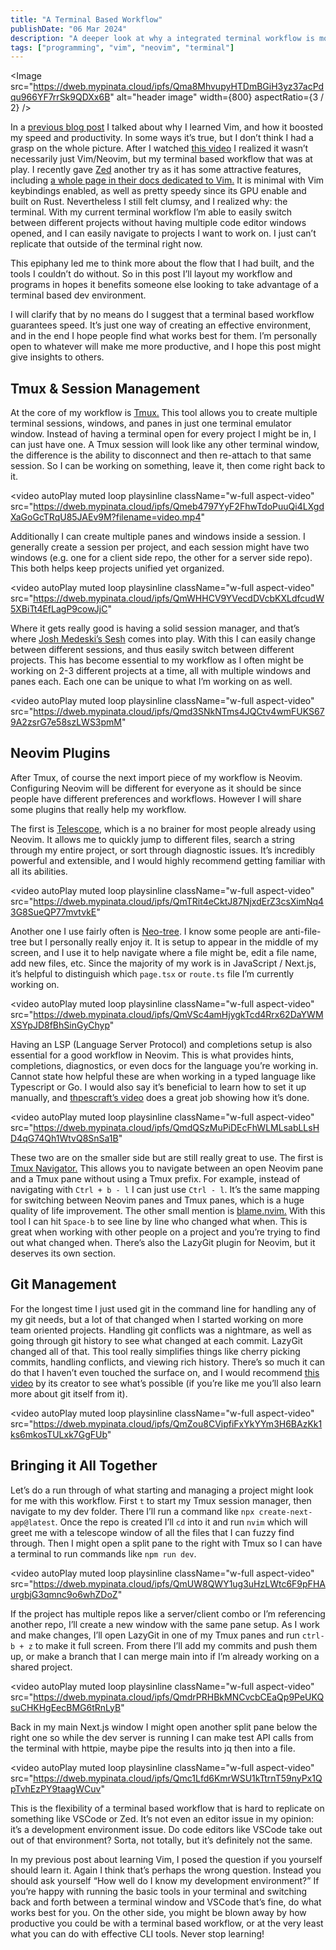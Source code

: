 ```yaml
---
title: "A Terminal Based Workflow"
publishDate: "06 Mar 2024"
description: "A deeper look at why a integrated terminal workflow is more than just using vim"
tags: ["programming", "vim", "neovim", "terminal"]
---
```



<Image
	src="https://dweb.mypinata.cloud/ipfs/Qma8MhvupyHTDmBGiH3yz37acPdqu966YF7rrSk9QDXx6B"
	alt="header image"
	width={800}
	aspectRatio={3 / 2}
/>

In a [previous blog post](https://stevedylan.dev/posts/why-i-learned-vim) I talked about why I learned Vim, and how it boosted my speed and productivity. In some ways it’s true, but I don’t think I had a grasp on the whole picture. After I watched [this video](https://youtu.be/5wy2iLU5fs0?si=uZ2e6_EUFkrk4Vrp) I realized it wasn’t necessarily just Vim/Neovim, but my terminal based workflow that was at play. I recently gave [Zed](https://zed.dev) another try as it has some attractive features, including [a whole page in their docs dedicated to Vim.](https://zed.dev/docs/vim) It is minimal with Vim keybindings enabled, as well as pretty speedy since its GPU enable and built on Rust. Nevertheless I still felt clumsy, and I realized why: the terminal. With my current terminal workflow I’m able to easily switch between different projects without having multiple code editor windows opened, and I can easily navigate to projects I want to work on. I just can’t replicate that outside of the terminal right now.

This epiphany led me to think more about the flow that I had built, and the tools I couldn’t do without. So in this post I’ll layout my workflow and programs in hopes it benefits someone else looking to take advantage of a terminal based dev environment.

I will clarify that by no means do I suggest that a terminal based workflow guarantees speed. It’s just one way of creating an effective environment, and in the end I hope people find what works best for them. I’m personally open to whatever will make me more productive, and I hope this post might give insights to others.

## Tmux & Session Management

At the core of my workflow is [Tmux.](https://github.com/tmux/tmux) This tool allows you to create multiple terminal sessions, windows, and panes in just one terminal emulator window. Instead of having a terminal open for every project I might be in, I can just have one. A Tmux session will look like any other terminal window, the difference is the ability to disconnect and then re-attach to that same session. So I can be working on something, leave it, then come right back to it.

<video
  autoPlay
  muted
  loop
  playsinline
  className="w-full aspect-video"
  src="https://dweb.mypinata.cloud/ipfs/Qmeb4797YyF2FhwTdoPuuQi4LXgdXaGoGcTRqU85JAEv9M?filename=video.mp4"
></video>

Additionally I can create multiple panes and windows inside a session. I generally create a session per project, and each session might have two windows (e.g. one for a client side repo, the other for a server side repo). This both helps keep projects unified yet organized.

<video
  autoPlay
  muted
  loop
  playsinline
  className="w-full aspect-video"
  src="https://dweb.mypinata.cloud/ipfs/QmWHHCV9YVecdDVcbKXLdfcudW5XBiTt4EfLagP9cowJjC"
></video>

Where it gets really good is having a solid session manager, and that’s where [Josh Medeski’s Sesh](https://github.com/joshmedeski/sesh) comes into play. With this I can easily change between different sessions, and thus easily switch between different projects. This has become essential to my workflow as I often might be working on 2-3 different projects at a time, all with multiple windows and panes each. Each one can be unique to what I’m working on as well.

<video
  autoPlay
  muted
  loop
  playsinline
  className="w-full aspect-video"
  src="https://dweb.mypinata.cloud/ipfs/Qmd3SNkNTms4JQCtv4wmFUKS679A2zsrG7e58szLWS3pmM"
></video>

## Neovim Plugins

After Tmux, of course the next import piece of my workflow is Neovim. Configuring Neovim will be different for everyone as it should be since people have different preferences and workflows. However I will share some plugins that really help my workflow.

The first is [Telescope](https://github.com/nvim-telescope/telescope.nvim), which is a no brainer for most people already using Neovim. It allows me to quickly jump to different files, search a string through my entire project, or sort through diagnostic issues. It’s incredibly powerful and extensible, and I would highly recommend getting familiar with all its abilities.

<video
  autoPlay
  muted
  loop
  playsinline
  className="w-full aspect-video"
  src="https://dweb.mypinata.cloud/ipfs/QmTRit4eCktJ87NjxdErZ3csXimNq43G8SueQP77mvtvkE"
></video>

Another one I use fairly often is [Neo-tree](https://github.com/nvim-neo-tree/neo-tree.nvim). I know some people are anti-file-tree but I personally really enjoy it. It is setup to appear in the middle of my screen, and I use it to help navigate where a file might be, edit a file name, add new files, etc. Since the majority of my work is in JavaScript / Next.js, it’s helpful to distinguish which `page.tsx` or `route.ts` file I’m currently working on.

<video
  autoPlay
  muted
  loop
  playsinline
  className="w-full aspect-video"
  src="https://dweb.mypinata.cloud/ipfs/QmVSc4amHjygkTcd4Rrx62DaYWMXSYpJD8fBhSinGyChyp"
></video>

Having an LSP (Language Server Protocol) and completions setup is also essential for a good workflow in Neovim. This is what provides hints, completions, diagnostics, or even docs for the language you’re working in. Cannot state how helpful these are when working in a typed language like Typescript or Go. I would also say it’s beneficial to learn how to set it up manually, and [thpescraft’s video](https://youtu.be/S-xzYgTLVJE?si=xG7c-Yx0fkxRHwx0) does a great job showing how it’s done.

<video
  autoPlay
  muted
  loop
  playsinline
  className="w-full aspect-video"
  src="https://dweb.mypinata.cloud/ipfs/QmdQSzMuPiDEcFhWLMLsabLLsHD4qG74Qh1WtvQ8SnSa1B"
></video>

These two are on the smaller side but are still really great to use. The first is [Tmux Navigator.](https://github.com/christoomey/vim-tmux-navigator) This allows you to navigate between an open Neovim pane and a Tmux pane without using a Tmux prefix. For example, instead of navigating with `Ctrl + b - l` I can just use `Ctrl - l`. It’s the same mapping for switching between Neovim panes and Tmux panes, which is a huge quality of life improvement. The other small mention is [blame.nvim.](https://github.com/FabijanZulj/blame.nvim) With this tool I can hit `Space-b` to see line by line who changed what when. This is great when working with other people on a project and you’re trying to find out what changed when. There’s also the LazyGit plugin for Neovim, but it deserves its own section.

## Git Management

For the longest time I just used git in the command line for handling any of my git needs, but a lot of that changed when I started working on more team oriented projects. Handling git conflicts was a nightmare, as well as going through git history to see what changed at each commit. LazyGit changed all of that. This tool really simplifies things like cherry picking commits, handling conflicts, and viewing rich history. There’s so much it can do that I haven’t even touched the surface on, and I would recommend [this video](https://youtu.be/CPLdltN7wgE?si=7XqMjlwpi5tmWFpA) by its creator to see what’s possible (if you’re like me you’ll also learn more about git itself from it).

<video
  autoPlay
  muted
  loop
  playsinline
  className="w-full aspect-video"
  src="https://dweb.mypinata.cloud/ipfs/QmZou8CVipfiFxYkYYm3H6BAzKk1ks6mkosTULxk7GgFUb"
></video>

## Bringing it All Together

Let’s do a run through of what starting and managing a project might look for me with this workflow. First `t` to start my Tmux session manager, then navigate to my dev folder. There I’ll run a command like `npx create-next-app@latest`. Once the repo is created I’ll `cd` into it and run `nvim` which will greet me with a telescope window of all the files that I can fuzzy find through. Then I might open a split pane to the right with Tmux so I can have a terminal to run commands like `npm run dev`.

<video
  autoPlay
  muted
  loop
  playsinline
  className="w-full aspect-video"
  src="https://dweb.mypinata.cloud/ipfs/QmUW8QWY1ug3uHzLWtc6F9pFHAurgbjG3qmnc9o6whZDoZ"
></video>

If the project has multiple repos like a server/client combo or I’m referencing another repo, I’ll create a new window with the same pane setup. As I work and make changes, I’ll open LazyGit in one of my Tmux panes and run `ctrl-b + z` to make it full screen. From there I’ll add my commits and push them up, or make a branch that I can merge main into if I’m already working on a shared project.

<video
  autoPlay
  muted
  loop
  playsinline
  className="w-full aspect-video"
  src="https://dweb.mypinata.cloud/ipfs/QmdrPRHBkMNCvcbCEaQp9PeUKQsuCHKHgEecBMG6tRnLyB"
></video>

Back in my main Next.js window I might open another split pane below the right one so while the dev server is running I can make test API calls from the terminal with httpie, maybe pipe the results into jq then into a file.

<video
  autoPlay
  muted
  loop
  playsinline
  className="w-full aspect-video"
  src="https://dweb.mypinata.cloud/ipfs/Qmc1Lfd6KmrWSU1kTtrnT59nyPx1QpTvhEzPY9taagWCuv"
></video>

This is the flexibility of a terminal based workflow that is hard to replicate on something like VSCode or Zed. It’s not even an editor issue in my opinion: it’s a development environment issue. Do code editors like VSCode take out out of that environment? Sorta, not totally, but it’s definitely not the same.

In my previous post about learning Vim, I posed the question if you yourself should learn it. Again I think that’s perhaps the wrong question. Instead you should ask yourself “How well do I know my development environment?” If you’re happy with running the basic tools in your terminal and switching back and forth between a terminal window and VSCode that’s fine, do what works best for you. On the other side, you might be blown away by how productive you could be with a terminal based workflow, or at the very least what you can do with effective CLI tools. Never stop learning!
